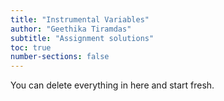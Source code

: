 ```yaml
---
title: "Instrumental Variables"
author: "Geethika Tiramdas"
subtitle: "Assignment solutions"
toc: true
number-sections: false
---
```


::: callout-note
You can delete everything in here and start fresh.
:::